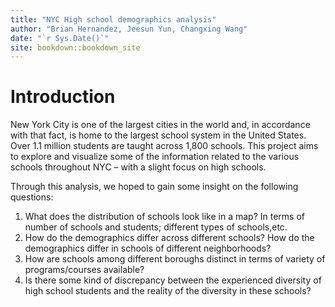 ```yaml
--- 
title: "NYC High school demographics analysis"
author: "Brian Hernandez, Jeesun Yun, Changxing Wang"
date: "`r Sys.Date()`"
site: bookdown::bookdown_site
---
```


# Introduction

New York City is one of the largest cities in the world and, in accordance with that fact, is home to the largest school system in the United States. Over 1.1 million students are taught across 1,800 schools. This project aims to explore and visualize some of the information related to the various schools throughout NYC -- with a slight focus on high schools.

Through this analysis, we hoped to gain some insight on the following questions:

1. What does the distribution of schools look like in a map? In terms of number of schools and students; different types of schools,etc.
2. How do the demographics differ across different schools? How do the demographics differ in schools of different neighborhoods?
3. How are schools among different boroughs distinct in terms of variety of programs/courses available?
4. Is there some kind of discrepancy between the experienced diversity of high school students and the reality of the diversity in these schools?
